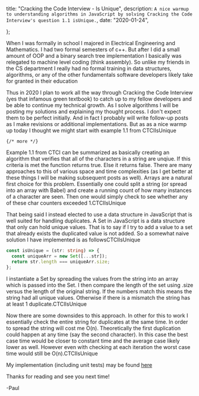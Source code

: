 

  title: "Cracking the Code Interview - Is Unique",
  description: `A nice warmup to understanding algorithms in JavaScript by solving Cracking the Code Interview's question 1.1 isUnique.`,
  date: "2020-01-24",
  
};

When I was formally in school I majored in Electrical Engineering and Mathematics. I had two formal semesters of c++. But after I did a small amount of OOP and a binary search tree implementation I basically was relegated to machine level coding (think assembly). So unlike my friends in the CS department I really had no formal training in data structures, algorithms, or any of the other fundamentals software developers likely take for granted in their education

Thus in 2020 I plan to work all the way through Cracking the Code Interview (yes that infamous green textbook) to catch up to my fellow developers and be able to continue my technical growth. As I solve algorithms I will be posting my solutions and explaining my thought process. I don't expect them to be perfect initially. And in fact I probably will write follow-up posts as I make revisions or additional implementations. But as as a nice warmp up today I thought we might start with example 1.1 from CTCIIsUnique

`{/* more */}`

Example 1.1 from CTCI can be summarized as basically creating an algorithm that verifies that all of the characters in a string are unqiue. If this criteria is met the function returns true. Else it returns false. There are many approaches to this of various space and time complexities (as I get better at these things I will be making subsequent posts as well). Arrays are a natural first choice for this problem. Essentially one could split a string (or spread into an array with Babel) and create a running count of how many instances of a character are seen. Then one would simply check to see whether any of these char counters exceeded 1.CTCIIsUnique

That being said I instead elected to use a data structure in JavaScript that is well suited for handling duplicates. A Set in JavaScript is a data structure that only can hold unique values. That is to say if I try to add a value to a set that already exists the duplicated value is not added. So a somewhat naive solution I have implemented is as followsCTCIIsUnique

```ts
const isUnique = (str: string) => {
  const uniqueArr = new Set([...str]);
  return str.length === uniqueArr.size;
};
```

I instantiate a Set by spreading the values from the string into an array which is passed into the Set. I then compare the length of the set using .size versus the length of the original string. If the numbers match this means the string had all unique values. Otherwise if there is a mismatch the string has at least 1 duplicate.CTCIIsUnique

Now there are some downsides to this approach. In other for this to work I essentially check the entire string for duplicates at the same time. In order to spread the string will cost me O(n). Theoretically the first duplication could happen at any time (say the second character). In this case the best case time would be closer to constant time and the average case likely lower as well. However even with checking at each iteration the worst case time would still be O(n).CTCIIsUnique

My implementation (including unit tests) may be found [here](https://github.com/PaulACoroneos/javascript-data-structures-and-algorithms/tree/master/algorithms/Cracking-The-Code-Interview/chapter-1/1-1)

Thanks for reading and see you next time!

-Paul
